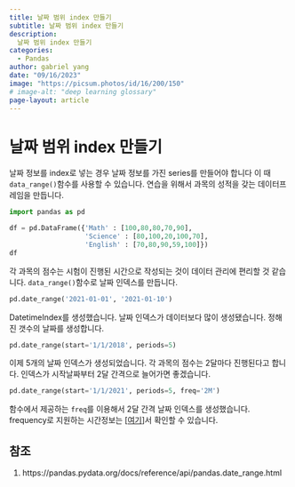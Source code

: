 ```yaml
---
title: 날짜 범위 index 만들기
subtitle: 날짜 범위 index 만들기
description:
  날짜 범위 index 만들기
categories:
  - Pandas
author: gabriel yang
date: "09/16/2023"
image: "https://picsum.photos/id/16/200/150"
# image-alt: "deep learning glossary"
page-layout: article
---
```


# 날짜 범위 index 만들기

날짜 정보를 index로 넣는 경우 날짜 정보를 가진 series를 만들어야 합니다 이 때 `data_range()`함수를 사용할 수 있습니다.
연습을 위해서 과목의 성적을 갖는 데이터프레임을 만듭니다.
``` python
import pandas as pd

df = pd.DataFrame({'Math' : [100,80,80,70,90],
                   'Science' : [80,100,20,100,70],
                   'English' : [70,80,90,59,100]})
df
```

각 과목의 점수는 시험이 진행된 시간으로 작성되는 것이 데이터 관리에 편리할 것 같습니다. `data_range()`함수로 날짜 인덱스를 만듭니다.
```python
pd.date_range('2021-01-01', '2021-01-10')
```

DatetimeIndex를 생성했습니다. 날짜 인덱스가 데이터보다 많이 생성됐습니다. 정해진 갯수의 날짜를 생성합니다.

``` python
pd.date_range(start='1/1/2018', periods=5)
```

이제 5개의 날짜 인덱스가 생성되었습니다. 각 과목의 점수는 2달마다 진행된다고 합니다. 인덱스가 시작날짜부터 2달 간격으로 늘어가면 좋겠습니다.

``` python
pd.date_range(start='1/1/2021', periods=5, freq='2M')
```

함수에서 제공하는 `freq`를 이용해서 2달 간격 날짜 인덱스를 생성했습니다. frequency로 지원하는 시간정보는 [[여기](https://pandas.pydata.org/docs/user_guide/timeseries.html#timeseries-offset-aliases)]서 확인할 수 있습니다.


## 참조
1. https://pandas.pydata.org/docs/reference/api/pandas.date_range.html